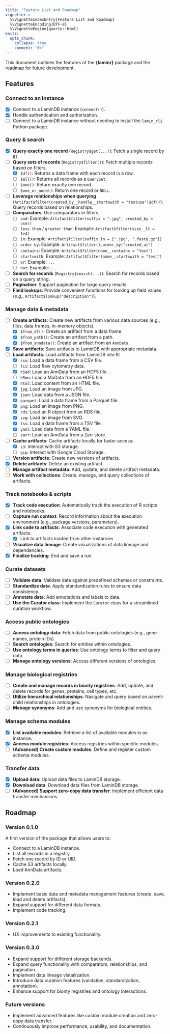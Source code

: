 ```yaml
---
title: "Feature List and Roadmap"
vignette: >
  %\VignetteIndexEntry{Feature List and Roadmap}
  %\VignetteEncoding{UTF-8}
  %\VignetteEngine{quarto::html}
knitr:
  opts_chunk: 
    collapse: true
    comment: "#>"
---
```


This document outlines the features of the **{laminr}** package and the roadmap for future development.

## Features

### Connect to an instance

* [x] Connect to a LaminDB instance (`connect()`).
* [x] Handle authentication and authorization.
* [ ] Connect to a LaminDB instance without needing to install the `lamin_cli` Python package.

### Query & search

* [x] **Query exactly one record** (`Registry$get(...)`): Fetch a single record by ID.
* [ ] **Query sets of records** (`Registry$filter()`): Fetch multiple records based on filters.
  - [x] `$df()`: Returns a data frame with each record in a row.
  - [ ] `$all()`: Returns all records as a `QuerySet`.
  - [ ] `$one()`: Return exactly one record.
  - [ ] `$one_or_none()`: Return one record or `NULL`.
* [ ] **Leverage relationships when querying** (`Artifact$filter(created_by__handle__startswith = "testuse")$df()`): Query records based on relationships.
* [ ] **Comparators**: Use comparators in filters.
  - [ ] `and`: Example: `Artifact$filter(suffix = ".jpg", created_by = user)`
  - [ ] `less than` / `greater than`: Example: `Artifact$filter(size__lt = 1e4)`
  - [ ] `in`: Example: `Artifact$filter(suffix_in = [".jpg", ".fastq.gz"])`
  - [ ] `order by`: Example: `Artifact$filter().order_by("created_at")`
  - [ ] `contains`: Example: `Artifact$filter(name__contains = "test")`
  - [ ] `startswith`: Example: `Artifact$filter(name__startswith = "test")`
  - [ ] `or`: Example: `...`
  - [ ] `not`: Example: `...`
* [ ] **Search for records** (`Registry$search(...)`): Search for records based on a query string.
* [ ] **Pagination**: Support pagination for large query results.
* [ ] **Field lookups**: Provide convenient functions for looking up field values (e.g., `Artifact$lookup("description")`).

### Manage data & metadata

* [ ] **Create artifacts**: Create new artifacts from various data sources (e.g., files, data frames, in-memory objects).
  - [x] `$from_df()`: Create an artifact from a data frame.
  - [x] `$from_path()`: Create an artifact from a path.
  - [x] `$from_anndata()`: Create an artifact from an `AnnData`.
* [x] **Save artifacts**: Save artifacts to LaminDB with appropriate metadata.
* [ ] **Load artifacts**: Load artifacts from LaminDB into R:
  - [x] `csv`: Load a data frame from a CSV file.
  - [ ] `fcs`: Load flow cytometry data.
  - [x] `h5ad`: Load an AnnData from an HDF5 file.
  - [ ] `h5mu`: Load a MuData from an HDF5 file.
  - [x] `html`: Load content from an HTML file.
  - [x] `jpg`: Load an image from JPG.
  - [x] `json`: Load data from a JSON file.
  - [x] `parquet`: Load a data frame from a Parquet file.
  - [x] `png`: Load an image from PNG.
  - [x] `rds`: Load an R object from an RDS file.
  - [x] `svg`: Load an image from SVG.
  - [x] `tsv`: Load a data frame from a TSV file.
  - [x] `yaml`: Load data from a YAML file.
  - [ ] `zarr`: Load an AnnData from a Zarr store.
* [ ] **Cache artifacts**: Cache artifacts locally for faster access:
  - [x] `s3`: Interact with S3 storage.
  - [ ] `gcp`: Interact with Google Cloud Storage.
* [ ] **Version artifacts**: Create new versions of artifacts.
* [x] **Delete artifacts**: Delete an existing artifact.
* [ ] **Manage artifact metadata**: Add, update, and delete artifact metadata.
* [ ] **Work with collections**: Create, manage, and query collections of artifacts.

### Track notebooks & scripts

* [x] **Track code execution**: Automatically track the execution of R scripts and notebooks.
* [ ] **Capture run context**: Record information about the execution environment (e.g., package versions, parameters).
* [x] **Link code to artifacts**: Associate code execution with generated artifacts.
  - [x] Link to artifacts loaded from other instances
* [ ] **Visualize data lineage**: Create visualizations of data lineage and dependencies.
* [x] **Finalize tracking**: End and save a run.

### Curate datasets

* [ ] **Validate data**: Validate data against predefined schemas or constraints.
* [ ] **Standardize data**: Apply standardization rules to ensure data consistency.
* [ ] **Annotate data**: Add annotations and labels to data.
* [ ] **Use the Curator class**: Implement the `Curator` class for a streamlined curation workflow.

### Access public ontologies

* [ ] **Access ontology data**: Fetch data from public ontologies (e.g., gene names, protein IDs).
* [ ] **Search ontologies**: Search for entities within ontologies.
* [ ] **Use ontology terms in queries**: Use ontology terms to filter and query data.
* [ ] **Manage ontology versions**: Access different versions of ontologies.

### Manage biological registries

* [ ] **Create and manage records in bionty registries**: Add, update, and delete records for genes, proteins, cell types, etc.
* [ ] **Utilize hierarchical relationships**: Navigate and query based on parent-child relationships in ontologies.
* [ ] **Manage synonyms**: Add and use synonyms for biological entities.

### Manage schema modules

* [x] **List available modules**: Retrieve a list of available modules in an instance.
* [x] **Access module registries**: Access registries within specific modules.
* [ ] **(Advanced) Create custom modules**: Define and register custom schema modules.

### Transfer data

* [x] **Upload data**: Upload data files to LaminDB storage.
* [x] **Download data**: Download data files from LaminDB storage.
* [ ] **(Advanced) Support zero-copy data transfer**: Implement efficient data transfer mechanisms.

## Roadmap

### Version 0.1.0

A first version of the package that allows users to:

* Connect to a LaminDB instance.
* List all records in a registry.
* Fetch one record by ID or UID.
* Cache S3 artifacts locally.
* Load AnnData artifacts.

### Version 0.2.0

* Implement basic data and metadata management features (create, save, load and delete artifacts).
* Expand support for different data formats.
* Implement code tracking.

### Version 0.2.1

* UX improvements to existing functionality.

### Version 0.3.0

* Expand support for different storage backends.
* Expand query functionality with comparators, relationships, and pagination.
* Implement data lineage visualization.
* Introduce data curation features (validation, standardization, annotation).
* Enhance support for bionty registries and ontology interactions.

### Future versions

* Implement advanced features like custom module creation and zero-copy data transfer.
* Continuously improve performance, usability, and documentation.
